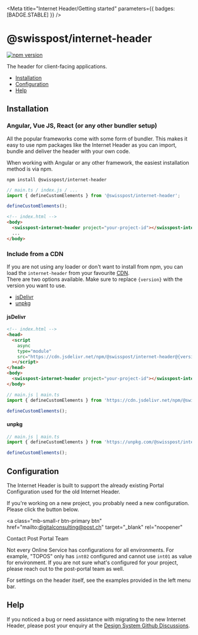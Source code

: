 
<Meta title="Internet Header/Getting started" parameters={{ badges: [BADGE.STABLE] }} />

# @swisspost/internet-header

[![npm version](https://badge.fury.io/js/@swisspost%2Finternet-header.svg)](https://badge.fury.io/js/@swisspost%2Finternet-header)

The header for client-facing applications.

- [Installation](#installation)
- [Configuration](#configuration)
- [Help](#help)

## Installation

### Angular, Vue JS, React (or any other bundler setup)

All the popular frameworks come with some form of bundler. This makes it easy to use npm packages like the Internet Header as you can import, bundle and deliver the header with your own code.

When working with Angular or any other framework, the easiest installation method is via npm.

```shell
npm install @swisspost/internet-header
```

```typescript
// main.ts / index.js / ...
import { defineCustomElements } from '@swisspost/internet-header';

defineCustomElements();
```

```html
<!-- index.html -->
<body>
  <swisspost-internet-header project="your-project-id"></swisspost-internet-header>
  ...
</body>
```

### Include from a CDN

If you are not using any loader or don't want to install from npm, you can load the `internet-header` from your favourite [CDN](https://en.wikipedia.org/wiki/Content_delivery_network).<br/>
There are two options available. Make sure to replace `{version}` with the version you want to use.

- [jsDelivr](https://www.jsdelivr.com/)
- [unpkg](https://unpkg.com/)

#### jsDelivr

```html
<!-- index.html -->
<head>
  <script
    async
    type="module"
    src="https://cdn.jsdelivr.net/npm/@swisspost/internet-header@{version}/dist/swisspost-internet-header/swisspost-internet-header.esm.js"
  ></script>
</head>
<body>
  <swisspost-internet-header project="your-project-id"></swisspost-internet-header>
</body>
```

```javascript
// main.js | main.ts
import { defineCustomElements } from 'https://cdn.jsdelivr.net/npm/@swisspost/internet-header@{version}/loader/index.min.js';

defineCustomElements();
```

#### unpkg

```javascript
// main.js | main.ts
import { defineCustomElements } from 'https://unpkg.com/@swisspost/internet-header@{version}/loader/index.js';

defineCustomElements();
```

## Configuration

The Internet Header is built to support the already existing Portal Configuration used for the old Internet Header.

If you're working on a new project, you probably need a new configuration. Please click the button below.

<a
  class="mb-small-r btn-primary btn"
  href="mailto:digitalconsulting@post.ch"
  target="_blank"
  rel="noopener"
>
  Contact Post Portal Team<post-icon name="1001" class="fs-large"></post-icon>
</a>

Not every Online Service has configurations for all environments. For example, "TOPOS" only has `int02` configured and cannot use `int01` as value for environment. If you are not sure what's configured for your project, please reach out to the post-portal team as well.

For settings on the header itself, see the examples provided in the left menu bar.

## Help

If you noticed a bug or need assistance with migrating to the new Internet Header, please post your enquiry at the [Design System Github Discussions](https://github.com/swisspost/design-system/discussions/categories/q-a).
